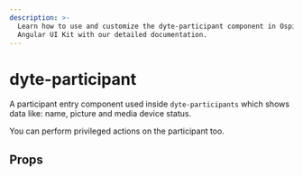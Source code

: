 ```yaml
---
description: >-
  Learn how to use and customize the dyte-participant component in Ospi's
  Angular UI Kit with our detailed documentation.
---
```


# dyte-participant

A participant entry component used inside `dyte-participants` which shows data like:
name, picture and media device status.

You can perform privileged actions on the participant too.

## Props

<PropsTable of="dyte-participant" />

<head>
  <title>Angular UI Kit dyte-participant</title>
</head>
